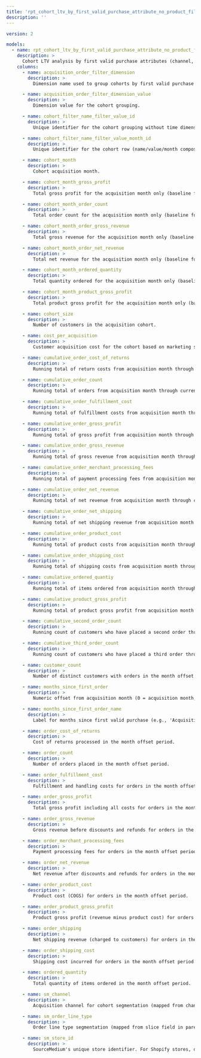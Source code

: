```yaml
---
title: 'rpt_cohort_ltv_by_first_valid_purchase_attribute_no_product_filters'
description: ''
---
```


```yaml
version: 2

models:
  - name: rpt_cohort_ltv_by_first_valid_purchase_attribute_no_product_filters
    description: >
      Cohort LTV analysis by first valid purchase attributes (channel, campaign, source) with no product filters. Grain: One row per cohort_filter_name_filter_value_month_id. Date field: cohort_month. Critical filters: acquisition_order_filter_dimension for cohort grouping; cohort_month for time selection. Key joins: none; drill down to obt_orders using (cohort_month, attribute filters).
    columns:
      - name: acquisition_order_filter_dimension
        description: >
          Dimension name used to group cohorts by first valid purchase attribute (e.g., sm_channel).

      - name: acquisition_order_filter_dimension_value
        description: >
          Dimension value for the cohort grouping.

      - name: cohort_filter_name_filter_value_id
        description: >
          Unique identifier for the cohort grouping without time dimension (name/value composite).

      - name: cohort_filter_name_filter_value_month_id
        description: >
          Unique identifier for the cohort row (name/value/month composite).

      - name: cohort_month
        description: >
          Cohort acquisition month.

      - name: cohort_month_gross_profit
        description: >
          Total gross profit for the acquisition month only (baseline for cohort profitability calculations).

      - name: cohort_month_order_count
        description: >
          Total order count for the acquisition month only (baseline for cohort retention calculations).

      - name: cohort_month_order_gross_revenue
        description: >
          Total gross revenue for the acquisition month only (baseline for cohort retention calculations).

      - name: cohort_month_order_net_revenue
        description: >
          Total net revenue for the acquisition month only (baseline for cohort retention calculations).

      - name: cohort_month_ordered_quantity
        description: >
          Total quantity ordered for the acquisition month only (baseline for cohort retention calculations).

      - name: cohort_month_product_gross_profit
        description: >
          Total product gross profit for the acquisition month only (baseline for cohort profitability calculations).

      - name: cohort_size
        description: >
          Number of customers in the acquisition cohort.

      - name: cost_per_acquisition
        description: >
          Customer acquisition cost for the cohort based on marketing spend.

      - name: cumulative_order_cost_of_returns
        description: >
          Running total of return costs from acquisition month through current month offset.

      - name: cumulative_order_count
        description: >
          Running total of orders from acquisition month through current month offset.

      - name: cumulative_order_fulfillment_cost
        description: >
          Running total of fulfillment costs from acquisition month through current month offset.

      - name: cumulative_order_gross_profit
        description: >
          Running total of gross profit from acquisition month through current month offset.

      - name: cumulative_order_gross_revenue
        description: >
          Running total of gross revenue from acquisition month through current month offset.

      - name: cumulative_order_merchant_processing_fees
        description: >
          Running total of payment processing fees from acquisition month through current month offset.

      - name: cumulative_order_net_revenue
        description: >
          Running total of net revenue from acquisition month through current month offset for LTV calculation.

      - name: cumulative_order_net_shipping
        description: >
          Running total of net shipping revenue from acquisition month through current month offset.

      - name: cumulative_order_product_cost
        description: >
          Running total of product costs from acquisition month through current month offset.

      - name: cumulative_order_shipping_cost
        description: >
          Running total of shipping costs from acquisition month through current month offset.

      - name: cumulative_ordered_quantiy
        description: >
          Running total of items ordered from acquisition month through current month offset.

      - name: cumulative_product_gross_profit
        description: >
          Running total of product gross profit from acquisition month through current month offset.

      - name: cumulative_second_order_count
        description: >
          Running count of customers who have placed a second order through current month offset.

      - name: cumulative_third_order_count
        description: >
          Running count of customers who have placed a third order through current month offset.

      - name: customer_count
        description: >
          Number of distinct customers with orders in the month offset period.

      - name: months_since_first_order
        description: >
          Numeric offset from acquisition month (0 = acquisition month, 1 = month +1, etc.).

      - name: months_since_first_order_name
        description: >
          Label for months since first valid purchase (e.g., 'Acquisition Month', '+1').

      - name: order_cost_of_returns
        description: >
          Cost of returns processed in the month offset period.

      - name: order_count
        description: >
          Number of orders placed in the month offset period.

      - name: order_fulfillment_cost
        description: >
          Fulfillment and handling costs for orders in the month offset period.

      - name: order_gross_profit
        description: >
          Total gross profit including all costs for orders in the month offset period.

      - name: order_gross_revenue
        description: >
          Gross revenue before discounts and refunds for orders in the month offset period.

      - name: order_merchant_processing_fees
        description: >
          Payment processing fees for orders in the month offset period.

      - name: order_net_revenue
        description: >
          Net revenue after discounts and refunds for orders in the month offset period.

      - name: order_product_cost
        description: >
          Product cost (COGS) for orders in the month offset period.

      - name: order_product_gross_profit
        description: >
          Product gross profit (revenue minus product cost) for orders in the month offset period.

      - name: order_shipping
        description: >
          Net shipping revenue (charged to customers) for orders in the month offset period.

      - name: order_shipping_cost
        description: >
          Shipping cost incurred for orders in the month offset period.

      - name: ordered_quantity
        description: >
          Total quantity of items ordered in the month offset period.

      - name: sm_channel
        description: >
          Acquisition channel for cohort segmentation (mapped from channel field in parent model).

      - name: sm_order_line_type
        description: >
          Order line type segmentation (mapped from slice field in parent model).

      - name: sm_store_id
        description: >
          SourceMedium's unique store identifier. For Shopify stores, derived from the myshopify.com domain; for other platforms (Amazon, TikTok Shop, Walmart.com), uses platform-specific identifiers.

```
